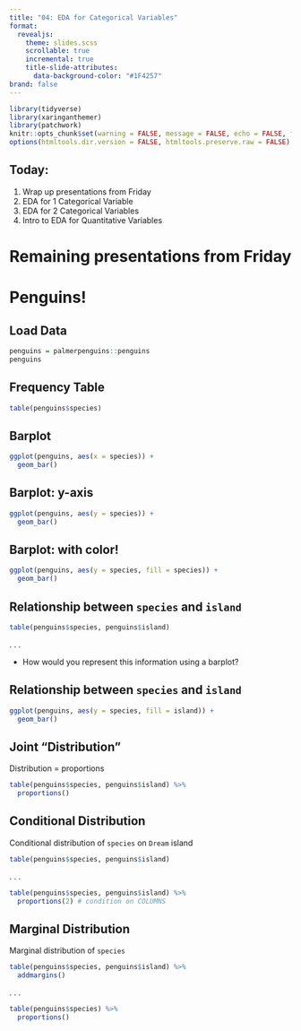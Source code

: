 ```yaml
---
title: "04: EDA for Categorical Variables"
format: 
  revealjs: 
    theme: slides.scss
    scrollable: true
    incremental: true
    title-slide-attributes: 
      data-background-color: "#1F4257"
brand: false
---
```


```r
library(tidyverse)
library(xaringanthemer)
library(patchwork)
knitr::opts_chunk$set(warning = FALSE, message = FALSE, echo = FALSE, fig.align = 'center', fig.width = 10, fig.height = 6)
options(htmltools.dir.version = FALSE, htmltools.preserve.raw = FALSE)
```



## Today: 

1. Wrap up presentations from Friday
1. EDA for 1 Categorical Variable
2. EDA for 2 Categorical Variables
3. Intro to EDA for Quantitative Variables

# Remaining presentations from Friday

# Penguins! 

## Load Data

```r
penguins = palmerpenguins::penguins
penguins
```

## Frequency Table

```r
table(penguins$species)
```

## Barplot

```r
ggplot(penguins, aes(x = species)) + 
  geom_bar()
```

## Barplot: y-axis

```r
ggplot(penguins, aes(y = species)) + 
  geom_bar()
```

## Barplot: with color! 

```r
ggplot(penguins, aes(y = species, fill = species)) + 
  geom_bar()
```

## Relationship between `species` and `island`

```r
table(penguins$species, penguins$island)
```
. . . 

- How would you represent this information using a barplot?

## Relationship between `species` and `island`

```r
ggplot(penguins, aes(y = species, fill = island)) + 
  geom_bar()
```

## Joint "Distribution"

Distribution = proportions

```r
table(penguins$species, penguins$island) %>%
  proportions() 
```

## Conditional Distribution

Conditional distribution of `species` on `Dream` island

```r
table(penguins$species, penguins$island) 
```
. . . 

```r
table(penguins$species, penguins$island) %>%
  proportions(2) # condition on COLUMNS
```

## Marginal Distribution

Marginal distribution of `species` 

```r
table(penguins$species, penguins$island) %>%
  addmargins()
```

. . . 

```r
table(penguins$species) %>%
  proportions()
```




